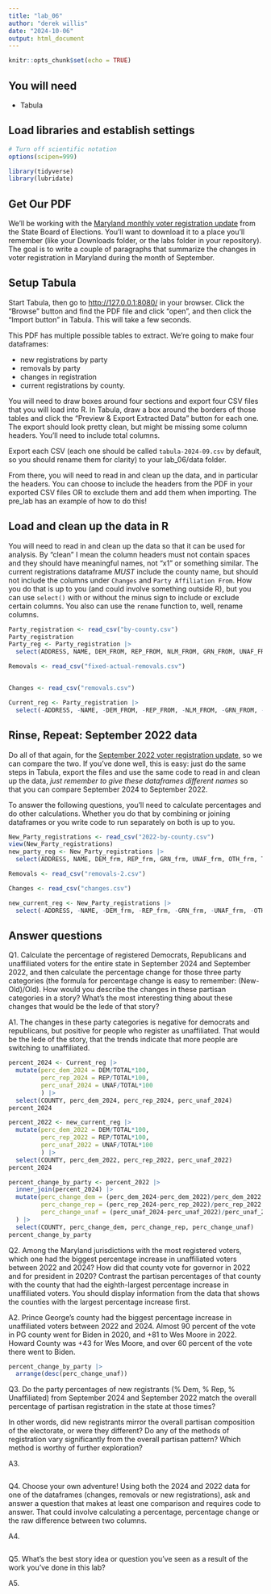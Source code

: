 ```yaml
---
title: "lab_06"
author: "derek willis"
date: "2024-10-06"
output: html_document
---
```


```r
knitr::opts_chunk$set(echo = TRUE)
```

## You will need

-   Tabula

## Load libraries and establish settings

```r
# Turn off scientific notation
options(scipen=999)

library(tidyverse)
library(lubridate)

```

## Get Our PDF

We'll be working with the [Maryland monthly voter registration update](https://elections.maryland.gov/pdf/vrar/2024_09.pdf) from the State Board of Elections. You'll want to download it to a place you'll remember (like your Downloads folder, or the labs folder in your repository). The goal is to write a couple of paragraphs that summarize the changes in voter registration in Maryland during the month of September.

## Setup Tabula

Start Tabula, then go to <http://127.0.0.1:8080/> in your browser. Click the "Browse" button and find the PDF file and click "open", and then click the "Import button" in Tabula. This will take a few seconds.

This PDF has multiple possible tables to extract. We're going to make four dataframes: 

* new registrations by party
* removals by party
* changes in registration
* current registrations by county.

You will need to draw boxes around four sections and export four CSV files that you will load into R. In Tabula, draw a box around the borders of those tables and click the "Preview & Export Extracted Data" button for each one. The export should look pretty clean, but might be missing some column headers. You'll need to include total columns.

Export each CSV (each one should be called `tabula-2024-09.csv` by default, so you should rename them for clarity) to your lab_06/data folder.

From there, you will need to read in and clean up the data, and in particular the headers. You can choose to include the headers from the PDF in your exported CSV files OR to exclude them and add them when importing. The pre_lab has an example of how to do this!

## Load and clean up the data in R

You will need to read in and clean up the data so that it can be used for analysis. By "clean" I mean the column headers must not contain spaces and they should have meaningful names, not "x1" or something similar. The current registrations dataframe *MUST* include the county name, but should not include the columns under `Changes` and `Party Affiliation From`. How you do that is up to you (and could involve something outside R), but you can use `select()` with or without the minus sign to include or exclude certain columns. You also can use the `rename` function to, well, rename columns.

```r
Party_registration <- read_csv("by-county.csv")
Party_registration
Party_reg <- Party_registration |>
  select(ADDRESS, NAME, DEM_FROM, REP_FROM, NLM_FROM, GRN_FROM, UNAF_FROM, OTH_FROM, TOTAL_FROM)

```

```r
Removals <- read_csv("fixed-actual-removals.csv")



```

```r
Changes <- read_csv("removals.csv")

```

```r
Current_reg <- Party_registration |>
  select(-ADDRESS, -NAME, -DEM_FROM, -REP_FROM, -NLM_FROM, -GRN_FROM, -UNAF_FROM, -OTH_FROM, -TOTAL_FROM)

```

## Rinse, Repeat: September 2022 data

Do all of that again, for the [September 2022 voter registration update](https://elections.maryland.gov/pdf/vrar/2022_09.pdf), so we can compare the two. If you've done well, this is easy: just do the same steps in Tabula, export the files and use the same code to read in and clean up the data, *just remember to give these dataframes different names* so that you can compare September 2024 to September 2022.

To answer the following questions, you'll need to calculate percentages and do other calculations. Whether you do that by combining or joining dataframes or you write code to run separately on both is up to you.

```r
New_Party_registrations <- read_csv("2022-by-county.csv")
view(New_Party_registrations)
new_party_reg <- New_Party_registrations |>
  select(ADDRESS, NAME, DEM_frm, REP_frm, GRN_frm, UNAF_frm, OTH_frm, TOTAL_frm)
```

```r
Removals <- read_csv("removals-2.csv")

```

```r
Changes <- read_csv("changes.csv")
```

```r
new_current_reg <- New_Party_registrations |>
  select(-ADDRESS, -NAME, -DEM_frm, -REP_frm, -GRN_frm, -UNAF_frm, -OTH_frm, -TOTAL_frm)

```

## Answer questions

Q1. Calculate the percentage of registered Democrats, Republicans and unaffiliated voters for the entire state in September 2024 and September 2022, and then calculate the percentage change for those three party categories (the formula for percentage change is easy to remember: (New-Old)/Old). How would you describe the changes in these partisan categories in a story? What's the most interesting thing about these changes that would be the lede of that story?

A1. The changes in these party categories is negative for democrats and republicans, but positive for people who register as unaffiliated. That would be the lede of the story, that the trends indicate that more people are switching to unaffiliated. 

```r
percent_2024 <- Current_reg |>
  mutate(perc_dem_2024 = DEM/TOTAL*100,
         perc_rep_2024 = REP/TOTAL*100,
         perc_unaf_2024 = UNAF/TOTAL*100
         ) |>
  select(COUNTY, perc_dem_2024, perc_rep_2024, perc_unaf_2024)
percent_2024

```

```r
percent_2022 <- new_current_reg |>
  mutate(perc_dem_2022 = DEM/TOTAL*100,
         perc_rep_2022 = REP/TOTAL*100,
         perc_unaf_2022 = UNAF/TOTAL*100
         ) |>
  select(COUNTY, perc_dem_2022, perc_rep_2022, perc_unaf_2022)
percent_2024
```
```r
percent_change_by_party <- percent_2022 |>
  inner_join(percent_2024) |>
  mutate(perc_change_dem = (perc_dem_2024-perc_dem_2022)/perc_dem_2022 * 100,
         perc_change_rep = (perc_rep_2024-perc_rep_2022)/perc_rep_2022 * 100,
         perc_change_unaf = (perc_unaf_2024-perc_unaf_2022)/perc_unaf_2022 * 100,
  ) |>
  select(COUNTY, perc_change_dem, perc_change_rep, perc_change_unaf)
percent_change_by_party
```
Q2. Among the Maryland jurisdictions with the most registered voters, which one had the biggest percentage increase in unaffiliated voters between 2022 and 2024? How did that county vote for governor in 2022 and for president in 2020? Contrast the partisan percentages of that county with the county that had the eighth-largest percentage increase in unaffiliated voters. You should display information from the data that shows the counties with the largest percentage increase first.

A2.
Prince George's county had the biggest percentage increase in unaffiliated voters between 2022 and 2024. Almost 90 percent of the vote in PG county went for Biden in 2020, and +81 to Wes Moore in 2022. Howard County was +43 for Wes Moore, and over 60 percent of the vote there went to Biden. 
```r
percent_change_by_party |>
  arrange(desc(perc_change_unaf))

```

Q3. Do the party percentages of new registrants (% Dem, % Rep, % Unaffiliated) from September 2024 and September 2022 match the overall percentage of partisan registration in the state at those times?

In other words, did new registrants mirror the overall partisan composition of the electorate, or were they different? Do any of the methods of registration vary significantly from the overall partisan pattern? Which method is worthy of further exploration?

A3.

```r

```

Q4. Choose your own adventure! Using both the 2024 and 2022 data for one of the dataframes (changes, removals or new registrations), ask and answer a question that makes at least one comparison and requires code to answer. That could involve calculating a percentage, percentage change or the raw difference between two columns.

A4.

```r

```

Q5. What's the best story idea or question you've seen as a result of the work you've done in this lab?

A5.
